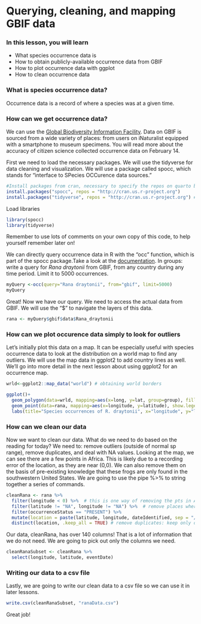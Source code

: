# Querying, cleaning, and mapping GBIF data

### In this lesson, you will learn

-   What species occurrence data is
-   How to obtain publicly-available occurrence data from GBIF
-   How to plot occurrence data with ggplot
-   How to clean occurrence data

### What is species occurrence data?

Occurrence data is a record of where a species was at a given time.

### How can we get occurrence data?

We can use the [Global Biodiversity Information Facility](https://www.gbif.org/). Data on GBIF is sourced from a wide variety of places: from users on iNaturalist equipped with a smartphone to museum specimens. You will read more about the accuracy of citizen science collected occurrence data on February 14.

First we need to load the necessary packages. We will use the tidyverse for data cleaning and visualization. We will use a package called spocc, which stands for "interface to SPecies OCCurence data sources."

```r
#Install packages from cran, necessary to specify the repos on quarto but not on your local computer copy
install.packages("spocc", repos = "http://cran.us.r-project.org")
install.packages("tidyverse", repos = "http://cran.us.r-project.org") #includes ggplot
```

Load libraries

```r
library(spocc)
library(tidyverse)
```


Remember to use lots of comments on your own copy of this code, to help yourself remember later on!

We can directly query occurrence data in R with the "occ" function, which is part of the spocc package.Take a look at the [documentation](https://www.rdocumentation.org/packages/spocc/versions/0.1.0/topics/occ). In groups: write a query for *Rana draytonii* from GBIF, from any country during any time period. Limit it to 5000 occurrences.

```r
myQuery <-occ(query="Rana draytonii", from="gbif", limit=5000)
myQuery

```

Great! Now we have our query. We need to access the actual data from GBIF. We will use the "\$" to navigate the layers of this data.

```r
rana <- myQuery$gbif$data$Rana_draytonii

```


### How can we plot occurence data simply to look for outliers 

Let's initially plot this data on a map. It can be especially useful with species occurrence data to look at the distribution on a world map to find any outliers. We will use the map data in ggplot2 to add country lines as well. We'll go into more detail in the next lesson about using ggplot2 for an occurrence map. 

```r

wrld<-ggplot2::map_data("world") # obtaining world borders

ggplot()+
  geom_polygon(data=wrld, mapping=aes(x=long, y=lat, group=group), fill="grey75", colour="grey60")+
  geom_point(data=rana, mapping=aes(x=longitude, y=latitude), show.legend=FALSE)+
  labs(title="Species occurrences of R. draytonii", x="longitude", y="latitude")

```


### How can we clean our data 


Now we want to clean our data. What do we need to do based on the reading for today? We need to: remove outliers (outside of normal sp range), remove duplicates, and deal with NA values. Looking at the map, we can see there are a few points in Africa. This is likely due to a recording error of the location, as they are near (0,0). We can also remove them on the basis of pre-existing knowledge that these frogs are only found in the southwestern United States. We are going to use the pipe %\>% to string together a series of commands.

```r
cleanRana <- rana %>% 
  filter(longitude < 0) %>%  # this is one way of removing the pts in Africa
  filter(latitude != "NA", longitude != "NA") %>%  # remove places where lat or long are NA
  filter(occurrenceStatus == "PRESENT") %>% 
  mutate(location = paste(latitude, longitude, dateIdentified, sep = "/")) %>% # remove duplicates: create a new column that states the location and time
  distinct(location, .keep_all = TRUE) # remove duplicates: keep only one per duplicated entry

```

Our data, cleanRana, has over 140 columns! That is a lot of information that we do not need. We are going to pick out only the columns we need.

```r
cleanRanaSubset <- cleanRana %>% 
  select(longitude, latitude, eventDate)
```


### Writing our data to a csv file

Lastly, we are going to write our clean data to a csv file so we can use it in later lessons.

```r
write.csv(cleanRanaSubset, "ranaData.csv")

```

Great job!

